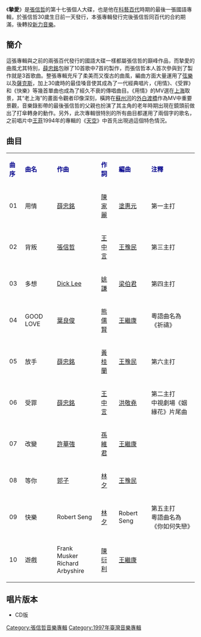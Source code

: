 {{Album infobox | <!-- See Wikipedia:WikiProject_Albums -->
|  Name        = 摯愛
|  Type        = 錄音室專輯
|  Artist      = [[張信哲|張信哲]]
|  Cover       = Jeff_foreverlove_1997.jpg
|  Released    = 1997年3月25日
|  Recorded    = 1997年
|  Genre       = [[國語流行音樂|國語流行音樂]]
|  Length      = 
|  Label       = [[科藝百代|科藝百代]]<ref>{{cite web|url=http://www.bjnews.com.cn/ent/2014/07/16/325604.html|title=回忆如潮水充满苦与乐(2)|publisher=新京报|access-date=2020-05-18|archive-date=2020-06-02|archive-url=https://web.archive.org/web/20200602230155/http://www.bjnews.com.cn/ent/2014/07/16/325604.html|dead-url=no}}</ref>
|  Number      = 
|  Producer    = [[薛忠銘|薛忠銘]] 曲目1、3、4、5、6、7、8<br>[[張信哲|張信哲]] 曲目2、9、10
|  Last album  = [[思念|思念]]<br />(1997年)
|  This album  = 摯愛<br />(1997年)
|  Next album  = [[收藏精選|收藏精選]]<br />(1997年)
}}

《'''摯愛'''》是[[張信哲|張信哲]]的第十七張個人大碟，也是他在[[科藝百代|科藝百代]]時期的最後一張國語專輯，於張信哲30歲生日前一天發行，本張專輯發行完後張信哲同百代的合約期滿，後轉投[[新力音樂|新力音樂]]。

==簡介==
這張專輯與之前的兩張百代發行的國語大碟一樣都屬張信哲的巔峰作品，而摯愛的曲風尤其特別，[[薛忠銘|薛忠銘]]包辦了10首歌中7首的製作，而張信哲本人首次參與到了製作就是3首歌曲。整張專輯充斥了柔美而又復古的曲風，編曲方面大量運用了[[弦樂|弦樂]]以及[[薩克斯|薩克斯]]，加上30歲時的最佳嗓音使其成為了一代經典唱片，《用情》、《受罪》和《快樂》等幾首單曲也成為了經久不衰的傳唱曲目。《用情》的MV選在[[上海|上海]]取景，其“老上海”的畫面令觀者印像深刻，橫跨在[[蘇州河|蘇州河]]的[[外白渡橋|外白渡橋]]作為MV中重要景觀，音樂錄影帶的最後張信哲的父親也扮演了其主角的老年時期出現在鏡頭前做出了打傘轉身的動作。另外，此次專輯很特別的所有曲目都運用了兩個字的歌名，之前唱片中[[王菲|王菲]]1994年的專輯的《[[天空_(王靖雯專輯)|天空]]》中首先出現過這個特色情況。

==曲目==
{| class="wikitable"
|-
| <font color=darkblue>'''曲序'''</font> || <font color=darkblue>'''曲名'''</font> || <font color=darkblue>'''作曲'''</font> || <font color=darkblue>'''作詞'''</font> || <font color=darkblue>'''編曲'''</font> || <font color=darkblue>'''注釋'''</font>
|-
| 01 || 用情 || [[薛忠銘|薛忠銘]] || [[陳家麗|陳家麗]] || [[塗惠元|塗惠元]] ||第一主打
|-
| 02 || 背叛 || [[張信哲|張信哲]] || [[王中言|王中言]] || [[王豫民|王豫民]] ||第三主打
|-
| 03 || 多想 || [[Dick_Lee|Dick Lee]] || [[姚謙|姚謙]] || [[梁伯君|梁伯君]] ||第四主打
|-
| 04 || GOOD LOVE || [[葉良俊|葉良俊]] || [[熊儒賢|熊儒賢]] || [[王繼康|王繼康]] || 粵語曲名為《祈禱》
|-
| 05 || 放手 || [[薛忠銘|薛忠銘]] || [[黃桂蘭|黃桂蘭]] || [[王豫民|王豫民]] ||第六主打
|-
| 06 || 受罪 || [[薛忠銘|薛忠銘]] || [[王中言|王中言]]|| [[洪敬堯|洪敬堯]] ||第二主打<br>中視劇場《姻緣花》片尾曲
|-
| 07 || 改變 || [[許華強|許華強]] || [[孫維君|孫維君]] || [[王繼康|王繼康]] ||
|-
| 08 || 等你 || [[郭子|郭子]] || [[林夕|林夕]] || [[王豫民|王豫民]] ||
|-
| 09 || 快樂 || Robert Seng || [[林夕|林夕]] || Robert Seng ||第五主打<br>粵語曲名為《你如何失戀》
|-
| 10 || 遊戲 || Frank Musker<br/>Richard Arbyshire || [[陳衍利|陳衍利]] || [[王繼康|王繼康]] || 
|}

== 唱片版本 ==
* CD版

{{張信哲}}

[[Category:張信哲音樂專輯|Category:張信哲音樂專輯]]
[[Category:1997年臺灣音樂專輯|Category:1997年臺灣音樂專輯]]
